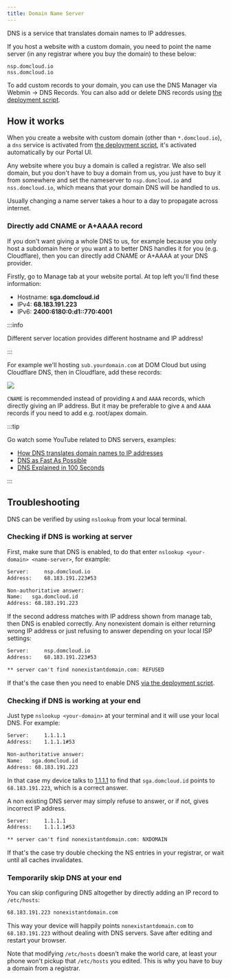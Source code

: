 ```yaml
---
title: Domain Name Server
---
```


DNS is a service that translates domain names to IP addresses. 

If you host a website with a custom domain, you need to point the name server (in any registrar where you buy the domain) to these below:

```
nsp.domcloud.io
nss.domcloud.io
```

To add custom records to your domain, you can use the DNS Manager via Webmin -> DNS Records. You can also add or delete DNS records using [the deployment script](./deploy.mdx#dns).

## How it works

When you create a website with custom domain (other than `*.domcloud.io`), a `dns` service is activated from [the deployment script](./deploy.mdx#dns), it's activated automatically by our Portal UI.

Any website where you buy a domain is called a registrar. We also sell domain, but you don't have to buy a domain from us, you just have to buy it from somewhere and set the nameserver to `nsp.domcloud.io` and `nss.domcloud.io`, which means that your domain DNS will be handled to us.

Usually changing a name server takes a hour to a day to propagate across internet.

### Directly add CNAME or A+AAAA record

If you don't want giving a whole DNS to us, for example because you only host a subdomain here or you want a to better DNS handles it for you (e.g. Cloudflare), then you can directly add CNAME or A+AAAA at your DNS provider.

Firstly, go to Manage tab at your website portal. At top left you'll find these information:

+ Hostname: **sga.domcloud.id**
+ IPv4: **68.183.191.223**
+ IPv6: **2400:6180:0:d1::770:4001**

:::info

Different server location provides different hostname and IP address!

:::

For example we'll hosting `sub.yourdomain.com` at DOM Cloud but using Cloudflare DNS, then in Cloudflare, add these records:

![](/assets/images/cloudflare-add.png)

`CNAME` is recommended instead of providing `A` and `AAAA` records, which directly giving an IP address. But it may be preferable to give `A` and `AAAA` records if you need to add e.g. root/apex domain.

:::tip

Go watch some YouTube related to DNS servers, examples:

+ [How DNS translates domain names to IP addresses](https://www.youtube.com/watch?v=GlZC4Jwf3xQ)
+ [DNS as Fast As Possible](https://www.youtube.com/watch?v=Rck3BALhI5c)
+ [DNS Explained in 100 Seconds](https://www.youtube.com/watch?v=UVR9lhUGAyU)

:::

## Troubleshooting

DNS can be verified by using `nslookup` from your local terminal.

### Checking if DNS is working at server

First, make sure that DNS is enabled, to do that enter `nslookup <your-domain> <name-server>`, for example:

```txt title="$> nslookup sga.domcloud.id nsp.domcloud.io"
Server:		nsp.domcloud.io
Address:	68.183.191.223#53

Non-authoritative answer:
Name:	sga.domcloud.id
Address: 68.183.191.223
```

If the second address matches with IP address shown from manage tab, then DNS is enabled correctly. Any nonexistent domain is either returning wrong IP address or just refusing to answer depending on your local ISP settings:

```txt title="$> nslookup nonexistantdomain.com nsp.domcloud.io"
Server:		nsp.domcloud.io
Address:	68.183.191.223#53

** server can't find nonexistantdomain.com: REFUSED
```

If that's the case then you need to enable DNS [via the deployment script](./deploy.mdx#dns).

### Checking if DNS is working at your end

Just type `nslookup <your-domain>` at your terminal and it will use your local DNS. For example:

```txt title="$> nslookup sga.domcloud.id"
Server:		1.1.1.1
Address:	1.1.1.1#53

Non-authoritative answer:
Name:	sga.domcloud.id
Address: 68.183.191.223
```

In that case my device talks to [1.1.1.1](https://1.1.1.1) to find that `sga.domcloud.id` points to `68.183.191.223`, which is a correct answer.

A non existing DNS server may simply refuse to answer, or if not, gives incorrect IP address.

```txt title="$> nslookup nonexistantdomain.com"
Server:		1.1.1.1
Address:	1.1.1.1#53

** server can't find nonexistantdomain.com: NXDOMAIN
```

If that's the case try double checking the NS entries in your registrar, or wait until all caches invalidates.

### Temporarily skip DNS at your end

You can skip configuring DNS altogether by directly adding an IP record to `/etc/hosts`:

```txt title="$> sudo nano /etc/hosts"
68.183.191.223 nonexistantdomain.com
```

This way your device will happily points `nonexistantdomain.com` to `68.183.191.223` without dealing with DNS servers. Save after editing and restart your browser.

Note that modifying `/etc/hosts` doesn't make the world care, at least your phone won't pickup that `/etc/hosts` you edited. This is why you have to buy a domain from a registrar.

